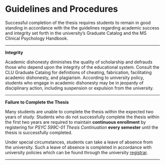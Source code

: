 # Guidelines and Procedures

Successful completion of the thesis requires students to remain in good standing in accordance with the the guidelines regarding academic success and integrity set forth in the university’s Graduate Catalog and the MS Clinical Psychology Handbook.

___

**Integrity**

Academic dishonesty diminishes the quality of scholarship and defrauds those who depend upon the integrity of the educational system. Consult the CLU Graduate Catalog for definitions of cheating, fabrication, facilitating academic dishonesty, and plagiarism. According to university policy, students who engage in academic dishonesty may be in jeopardy of disciplinary action, including suspension or expulsion from the university.

___

**Failure to Complete the Thesis**

Many students are unable to complete the thesis within the expected two years of study.  Students who do not successfully complete the thesis within the first two years are required to maintain **continuous enrollment** by registering for *PSYC 599C-01 Thesis Continuation* **every semester** until the thesis is successfully completed. 

Under special circumstances, students can take a leave of absence from the university.  Such a leave of absence is completed in accordance with university policies which can be found through the university [registrar](https://www.callutheran.edu/students/registrar/).

___



